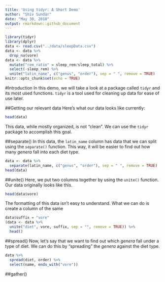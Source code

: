 ```yaml
---
title: 'Using tidyr: A Short Demo'
author: "Shiv Sundar"
date: "May 30, 2018"
output: rmarkdown::github_document
---
```


```r
library(tidyr)
library(dplyr)
data <- read.csv("../data/sleepData.csv")
data <- data %>%
  drop_na(vore)
data <- data %>%
  mutate("rem_ratio" = sleep_rem/sleep_total) %>%
  select(-sleep_rem) %>%
  unite("latin_name", c("genus", "order"), sep = " ", remove = TRUE)
knitr::opts_chunk$set(echo = TRUE)
```

#Introduction
In this demo, we will take a look at a package called `tidyr` and its most used functions. `tidyr` is a tool used for cleaning up data for ease of use later. 

##Getting our relevant data
Here's what our data looks like currently:

```r
head(data)
```

This data, while mostly organized, is not "clean". We can use the `tidyr` package to accomplish this goal.

##separate()
In this data, the `latin_name` column has data that we can split using the `separate()` function. This way, it will be easier to find out how many _genera_ fall into each diet type.
```r
data <- data %>%
  separate(latin_name, c("genus", "order"), sep = " ", remove = TRUE)
head(data)
```

##unite()
Here, we put two columns together by using the `unite()` function. Our data originally looks like this. 
```r
head(data$vore)
```

The formatting of this data isn't easy to understand. What we can do is create a column of the same  

```r
data$suffix = "vore"
(data <- data %>%
  unite("diet", vore, suffix, sep = "", remove = TRUE)) %>%
  head()
```

##spread()
Now, let's say that we want to find out which _genera_ fall under a type of diet. We can do this by "spreading" the _genera_ against the diet type.

```r
data %>%
  spread(diet, order) %>%
  select(name, ends_with("vore"))
```

##gather()
```r

```

